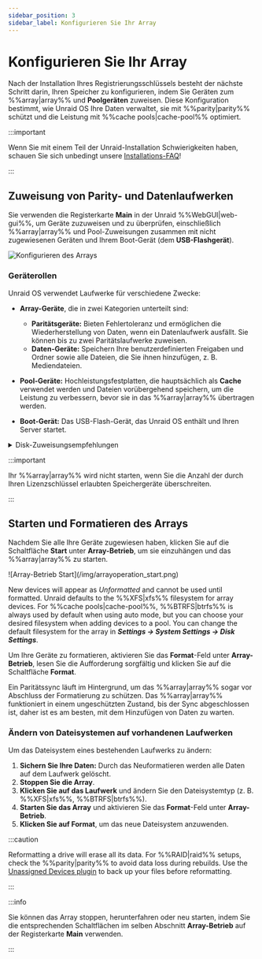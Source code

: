 ```yaml
---
sidebar_position: 3
sidebar_label: Konfigurieren Sie Ihr Array
---
```


# Konfigurieren Sie Ihr Array

Nach der Installation Ihres Registrierungsschlüssels besteht der nächste Schritt darin, Ihren Speicher zu konfigurieren, indem Sie Geräten zum %%array|array%% und **Poolgeräten** zuweisen. Diese Konfiguration bestimmt, wie Unraid OS Ihre Daten verwaltet, sie mit %%parity|parity%% schützt und die Leistung mit %%cache pools|cache-pool%% optimiert.

:::important

Wenn Sie mit einem Teil der Unraid-Installation Schwierigkeiten haben, schauen Sie sich unbedingt unsere [Installations-FAQ](../../troubleshooting/faq.mdx#installation)!

:::

## Zuweisung von Parity- und Datenlaufwerken

Sie verwenden die Registerkarte **Main** in der Unraid %%WebGUI|web-gui%%, um Geräte zuzuweisen und zu überprüfen, einschließlich %%array|array%% und Pool-Zuweisungen zusammen mit nicht zugewiesenen Geräten und Ihrem Boot-Gerät (dem **USB-Flashgerät**).

![Konfigurieren des Arrays](/img/configuringarray1.png)

### Geräterollen

Unraid OS verwendet Laufwerke für verschiedene Zwecke:

- **Array-Geräte**, die in zwei Kategorien unterteilt sind:
  - **Paritätsgeräte:** Bieten Fehlertoleranz und ermöglichen die Wiederherstellung von Daten, wenn ein Datenlaufwerk ausfällt. Sie können bis zu zwei Paritätslaufwerke zuweisen.
  - **Daten-Geräte:** Speichern Ihre benutzerdefinierten Freigaben und Ordner sowie alle Dateien, die Sie ihnen hinzufügen, z. B. Mediendateien.

- **Pool-Geräte:** Hochleistungsfestplatten, die hauptsächlich als **Cache** verwendet werden und Dateien vorübergehend speichern, um die Leistung zu verbessern, bevor sie in das %%array|array%% übertragen werden.

- **Boot-Gerät:** Das USB-Flash-Gerät, das Unraid OS enthält und Ihren Server startet.

<details>
  <summary>Disk-Zuweisungsempfehlungen</summary>

  Diese Empfehlungen zur Datenträgerzuweisung sind darauf ausgelegt, Ihr Unraid-%%array|array%% zu optimieren, die Leistung zu steigern, den Datenschutz zu gewährleisten und die zukünftige Erweiterungsmöglichkeiten zu verbessern. Indem Sie diesen folgen, können Sie Ihre Speichereinheiten effektiv maximieren und gängige Setup-Probleme vermeiden.

  1. **Select the largest %%parity device|parity-drives%%:**
     Always choose the largest available storage device as your %%parity device|parity-drives%%(s). When expanding your %%array|array%%, data disks must be equal to or smaller than your %%parity device|parity-drives%%(s). You should purchase the largest **HDD** for your initial %%parity device|parity-drives%% to avoid future limitations. For dual %%parity disks|parity-drives%%, each parity disk must be greater than or equal to the largest data disk.

  2. **Utilize HDDs for the %%array|array%% and SSD/NVMe drives for pools:**
     For optimal performance, use **HDDs** as the primary storage devices in the %%array|array%% for general storage and %%parity|parity%% protection. Assign **SSD** or **NVMe** drives to a %%cache pool|cache-pool%% or dedicated pool to enhance high-speed read and write operations. This setup improves overall performance by taking advantage of the strengths of each type of drive.

  3. **Schützen Sie zwischengespeicherte Daten mit einem %%multi-device pool|multi-device-pool%%:**
     Um zwischengespeicherte Daten zu schützen, weisen Sie mehr als einem Gerät den %%cache pool|cache-pool%% zu. Ein einzelnes Gerät bietet keinen Schutz vor Datenverlust. %%Cache pools|cache-pool%% können auf Nachfrage erweitert werden.

  :::warning
  SSD support is experimental in the %%array|array%%. Some SSDs may not perform well due to variations in %%TRIM/Discard|trim-discard%% implementation, which could lead to undesirable results. This does not apply to %%cache pools|cache-pool%%. [Learn more about filesystem options here](../../using-unraid-to/manage-storage/file-systems.mdx).
  :::

  :::note
  SSD-basierte Pools sind optimal für Anwendungen und virtuelle Maschinen, da sie die SSD-Leistung für schnellere Interaktionen nutzen. [Hier erfahren Sie mehr über die Ausführung von Anwendungen](../../using-unraid-to/run-docker-containers/overview.mdx).
  :::
</details>

:::important

Ihr %%array|array%% wird nicht starten, wenn Sie die Anzahl der durch Ihren Lizenzschlüssel erlaubten Speichergeräte überschreiten.

:::

## Starten und Formatieren des Arrays

Nachdem Sie alle Ihre Geräte zugewiesen haben, klicken Sie auf die Schaltfläche **Start** unter **Array-Betrieb**, um sie einzuhängen und das %%array|array%% zu starten.

<div style={{ margin: 'auto', maxWidth: '500px'}}>
  ![Array-Betrieb Start](/img/arrayoperation_start.png)
</div>

New devices will appear as *Unformatted* and cannot be used until formatted. Unraid defaults to the %%XFS|xfs%% filesystem for array devices. For %%cache pools|cache-pool%%, %%BTRFS|btrfs%% is always used by default when using auto mode, but you can choose your desired filesystem when adding devices to a pool. You can change the default filesystem for the array in ***Settings → System Settings → Disk Settings***.

Um Ihre Geräte zu formatieren, aktivieren Sie das **Format**-Feld unter **Array-Betrieb**, lesen Sie die Aufforderung sorgfältig und klicken Sie auf die Schaltfläche **Format**.

Ein Paritätssync läuft im Hintergrund, um das %%array|array%% sogar vor Abschluss der Formatierung zu schützen. Das %%array|array%% funktioniert in einem ungeschützten Zustand, bis der Sync abgeschlossen ist, daher ist es am besten, mit dem Hinzufügen von Daten zu warten.

### Ändern von Dateisystemen auf vorhandenen Laufwerken

Um das Dateisystem eines bestehenden Laufwerks zu ändern:

1. **Sichern Sie Ihre Daten:** Durch das Neuformatieren werden alle Daten auf dem Laufwerk gelöscht.
2. **Stoppen Sie die Array**.
3. **Klicken Sie auf das Laufwerk** und ändern Sie den Dateisystemtyp (z. B. %%XFS|xfs%%, %%BTRFS|btrfs%%).
4. **Starten Sie das Array** und aktivieren Sie das **Format**-Feld unter **Array-Betrieb**.
5. **Klicken Sie auf Format**, um das neue Dateisystem anzuwenden.

:::caution

Reformatting a drive will erase all its data. For %%RAID|raid%% setups, check the %%parity|parity%% to avoid data loss during rebuilds. Use the [Unassigned Devices plugin](https://unraid.net/community/apps?q=unassigned+devices#r:~:text=don%27t%20be%20carefull!!!-,Unassigned%20Devices,-dlandon) to back up your files before reformatting.

:::

:::info

Sie können das Array stoppen, herunterfahren oder neu starten, indem Sie die entsprechenden Schaltflächen im selben Abschnitt **Array-Betrieb** auf der Registerkarte **Main** verwenden.

:::
